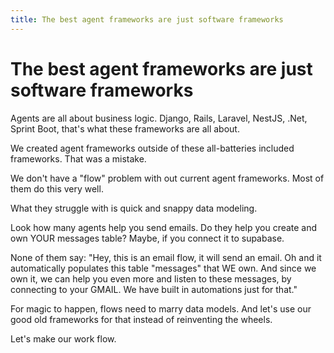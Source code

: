```yaml
---
title: The best agent frameworks are just software frameworks
---
```


# The best agent frameworks are just software frameworks

Agents are all about business logic. Django, Rails, Laravel, NestJS, .Net, Sprint Boot, that's what these frameworks are all about.

We created agent frameworks outside of these all-batteries included frameworks. That was a mistake.

We don't have a "flow" problem with out current agent frameworks. Most of them do this very well.

What they struggle with is quick and snappy data modeling.

Look how many agents help you send emails. Do they help you create and own YOUR messages table? Maybe, if you connect it to supabase.

None of them say: "Hey, this is an email flow, it will send an email. Oh and it automatically populates this table "messages" that WE own. And since we own it, we can help you even more and listen to these messages, by connecting to your GMAIL. We have built in automations just for that."

For magic to happen, flows need to marry data models. And let's use our good old frameworks for that instead of reinventing the wheels.

Let's make our work flow.